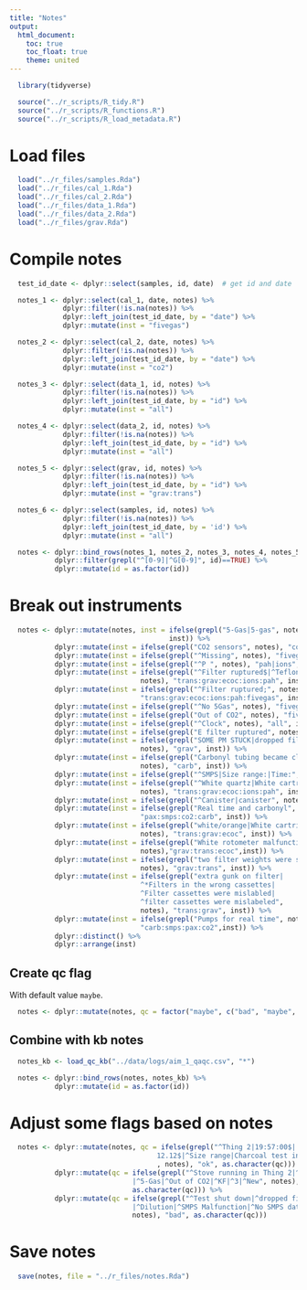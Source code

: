 ```yaml
---
title: "Notes"
output:
  html_document:
    toc: true
    toc_float: true
    theme: united
---
```


```r
  library(tidyverse)
```

```r
  source("../r_scripts/R_tidy.R")
  source("../r_scripts/R_functions.R")
  source("../r_scripts/R_load_metadata.R")
```

# Load files

```r
  load("../r_files/samples.Rda")
  load("../r_files/cal_1.Rda")
  load("../r_files/cal_2.Rda")
  load("../r_files/data_1.Rda")
  load("../r_files/data_2.Rda")
  load("../r_files/grav.Rda")
```

# Compile notes

```r
  test_id_date <- dplyr::select(samples, id, date)  # get id and date

  notes_1 <- dplyr::select(cal_1, date, notes) %>%
             dplyr::filter(!is.na(notes)) %>%
             dplyr::left_join(test_id_date, by = "date") %>%
             dplyr::mutate(inst = "fivegas")

  notes_2 <- dplyr::select(cal_2, date, notes) %>%
             dplyr::filter(!is.na(notes)) %>%
             dplyr::left_join(test_id_date, by = "date") %>%
             dplyr::mutate(inst = "co2")

  notes_3 <- dplyr::select(data_1, id, notes) %>%
             dplyr::filter(!is.na(notes)) %>%
             dplyr::left_join(test_id_date, by = "id") %>%
             dplyr::mutate(inst = "all")

  notes_4 <- dplyr::select(data_2, id, notes) %>%
             dplyr::filter(!is.na(notes)) %>%
             dplyr::left_join(test_id_date, by = "id") %>%
             dplyr::mutate(inst = "all")

  notes_5 <- dplyr::select(grav, id, notes) %>%
             dplyr::filter(!is.na(notes)) %>%
             dplyr::left_join(test_id_date, by = "id") %>%
             dplyr::mutate(inst = "grav:trans")

  notes_6 <- dplyr::select(samples, id, notes) %>%
             dplyr::filter(!is.na(notes)) %>%
             dplyr::left_join(test_id_date, by = 'id') %>%
             dplyr::mutate(inst = "all")

  notes <- dplyr::bind_rows(notes_1, notes_2, notes_3, notes_4, notes_5, notes_6) %>%
           dplyr::filter(grepl("^[0-9]|^G[0-9]", id)==TRUE) %>%
           dplyr::mutate(id = as.factor(id))
```

# Break out instruments

```r
  notes <- dplyr::mutate(notes, inst = ifelse(grepl("5-Gas|5-gas", notes), "fivegas",
                                       inst)) %>%
           dplyr::mutate(inst = ifelse(grepl("CO2 sensors", notes), "co2", inst)) %>%
           dplyr::mutate(inst = ifelse(grepl("^Missing", notes), "fivegas:smps", inst)) %>%
           dplyr::mutate(inst = ifelse(grepl("^P ", notes), "pah|ions", inst)) %>%
           dplyr::mutate(inst = ifelse(grepl("^Filter ruptured$|^Teflon|^Flow dropped",
                                notes), "trans:grav:ecoc:ions:pah", inst)) %>%
           dplyr::mutate(inst = ifelse(grepl("^Filter ruptured;", notes),
                                "trans:grav:ecoc:ions:pah:fivegas", inst)) %>%
           dplyr::mutate(inst = ifelse(grepl("^No 5Gas", notes), "fivegas:carb", inst)) %>%
           dplyr::mutate(inst = ifelse(grepl("Out of CO2", notes), "fivegas:co2", inst)) %>%
           dplyr::mutate(inst = ifelse(grepl("^Clock", notes), "all", inst)) %>%
           dplyr::mutate(inst = ifelse(grepl("E filter ruptured", notes), "smps:ecoc", inst)) %>%
           dplyr::mutate(inst = ifelse(grepl("SOME PM STUCK|dropped filter",
                                notes), "grav", inst)) %>%
           dplyr::mutate(inst = ifelse(grepl("Carbonyl tubing became clogged",
                                notes), "carb", inst)) %>%
           dplyr::mutate(inst = ifelse(grepl("^SMPS|Size range:|Time:", notes), "smps", inst)) %>%
           dplyr::mutate(inst = ifelse(grepl("^White quartz|White cartridge flow",
                                notes), "trans:grav:ecoc:ions:pah", inst)) %>%
           dplyr::mutate(inst = ifelse(grepl("^Canister|canister", notes), "voc", inst)) %>%
           dplyr::mutate(inst = ifelse(grepl("Real time and carbonyl", notes),
                                "pax:smps:co2:carb", inst)) %>%
           dplyr::mutate(inst = ifelse(grepl("white/orange|White cartridge clogged",
                                notes), "trans:grav:ecoc", inst)) %>%
           dplyr::mutate(inst = ifelse(grepl("White rotometer malfunctioned during test",
                                notes),"grav:trans:ecoc",inst)) %>%
           dplyr::mutate(inst = ifelse(grepl("two filter weights were switched",
                                notes), "grav:trans", inst)) %>%
           dplyr::mutate(inst = ifelse(grepl("extra gunk on filter|
                                ^*Filters in the wrong cassettes|
                                ^Filter cassettes were mislabled|
                                ^filter cassettes were mislabeled",
                                notes), "trans:grav", inst)) %>%
           dplyr::mutate(inst = ifelse(grepl("Pumps for real time", notes),
                                "carb:smps:pax:co2",inst)) %>%
           dplyr::distinct() %>%
           dplyr::arrange(inst)
```

## Create qc flag

With default value `maybe`.

```r
  notes <- dplyr::mutate(notes, qc = factor("maybe", c("bad", "maybe", "ok")))
```

## Combine with kb notes

```r
  notes_kb <- load_qc_kb("../data/logs/aim_1_qaqc.csv", "*")

  notes <- dplyr::bind_rows(notes, notes_kb) %>%
           dplyr::mutate(id = as.factor(id))
```

# Adjust some flags based on notes

```r
  notes <- dplyr::mutate(notes, qc = ifelse(grepl("^Thing 2|19:57:00$|
                                    12.12$|^Size range|Charcoal test in Thing 2|Charcoal test running"
                                    , notes), "ok", as.character(qc))) %>%
           dplyr::mutate(qc = ifelse(grepl("^Stove running in Thing 2|^Bleed|^CO2
                              |^5-Gas|^Out of CO2|^KF|^3|^New", notes), "ok",
                              as.character(qc))) %>%
           dplyr::mutate(qc = ifelse(grepl("^Test shut down|^dropped filter
                              |^Dilution|^SMPS Malfunction|^No SMPS data.|^No 5-gas",
                              notes), "bad", as.character(qc)))
```

# Save notes

```r
  save(notes, file = "../r_files/notes.Rda")
```
